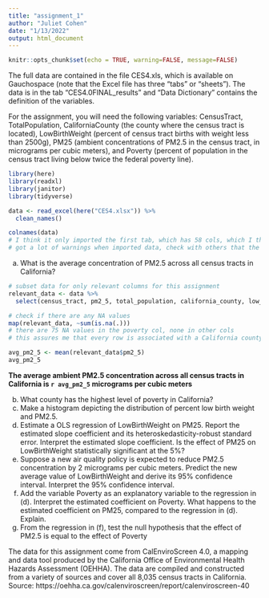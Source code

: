 ```yaml
---
title: "assignment_1"
author: "Juliet Cohen"
date: "1/13/2022"
output: html_document
---
```


```r
knitr::opts_chunk$set(echo = TRUE, warning=FALSE, message=FALSE)
```

The full data are contained in the file CES4.xls, which is available on Gauchospace (note that the Excel file has three “tabs” or “sheets”). The data is in the tab “CES4.0FINAL_results” and “Data Dictionary” contains the definition of the variables.

For the assignment, you will need the following variables: CensusTract, TotalPopulation, CaliforniaCounty (the county where the census tract is located), LowBirthWeight (percent of census tract births with weight less than 2500g), PM25 (ambient concentrations of PM2.5 in the census tract, in micrograms per cubic meters), and Poverty (percent of population in the census tract living below twice the federal poverty line).

```r
library(here)
library(readxl)
library(janitor)
library(tidyverse)
```

```r
data <- read_excel(here("CES4.xlsx")) %>% 
  clean_names()
```

```r
colnames(data)
# I think it only imported the first tab, which has 58 cols, which I think is ok considering the data is specified as that tab, but not sure if we need the demographic tab too
# got a lot of warnings when imported data, check with others that the same happened for them (probs cause of multiple sheets)
```

(a) What is the average concentration of PM2.5 across all census tracts in California?

```r
# subset data for only relevant columns for this assignment
relevant_data <- data %>% 
  select(census_tract, pm2_5, total_population, california_county, low_birth_weight, poverty)

# check if there are any NA values
map(relevant_data, ~sum(is.na(.)))
# there are 75 NA values in the poverty col, none in other cols
# this assures me that every row is associated with a California county

avg_pm2_5 <- mean(relevant_data$pm2_5)
avg_pm2_5
```

**The average ambient PM2.5 concentration across all census tracts in California is `r avg_pm2_5` micrograms per cubic meters**

(b) What county has the highest level of poverty in California?
(c) Make a histogram depicting the distribution of percent low birth weight and PM2.5.
(d) Estimate a OLS regression of LowBirthWeight on PM25. Report the estimated slope coefficient and its heteroskedasticity-robust standard error. Interpret the estimated slope coefficient. Is the effect of PM25 on LowBirthWeight statistically significant at the 5%?
(e) Suppose a new air quality policy is expected to reduce PM2.5 concentration by 2 micrograms per cubic meters. Predict the new average value of LowBirthWeight and derive its 95% confidence interval. Interpret the 95% confidence interval.
(f) Add the variable Poverty as an explanatory variable to the regression in (d). Interpret the estimated coefficient on Poverty. What happens to the estimated coefficient on PM25, compared to the regression in (d). Explain.
(g) From the regression in (f), test the null hypothesis that the effect of PM2.5 is equal to the effect of Poverty
























The data for this assignment come from CalEnviroScreen 4.0, a mapping and data tool produced by the California Office of Environmental Health Hazards Assessment (OEHHA). The data are compiled and constructed from a variety of sources and cover all 8,035 census tracts in California. Source: https://oehha.ca.gov/calenviroscreen/report/calenviroscreen-40